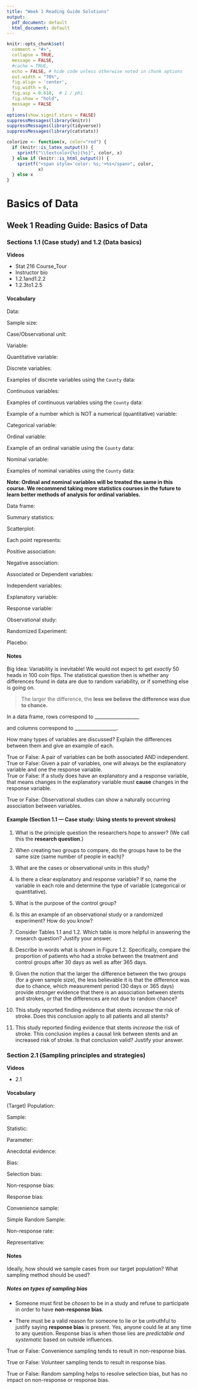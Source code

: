 ```yaml
---
title: "Week 1 Reading Guide Solutions"
output:
  pdf_document: default
  html_document: default
---
```


```r
knitr::opts_chunk$set(
  comment = "#>",
  collapse = TRUE,
  message = FALSE,
  #cache = TRUE,
  echo = FALSE, # hide code unless otherwise noted in chunk options
  out.width = "70%",
  fig.align = 'center',
  fig.width = 6,
  fig.asp = 0.618,  # 1 / phi
  fig.show = "hold",
  message = FALSE
  )
options(show.signif.stars = FALSE)
suppressMessages(library(knitr))
suppressMessages(library(tidyverse))
suppressMessages(library(catstats))

colorize <- function(x, color="red") {
  if (knitr::is_latex_output()) {
    sprintf("\\textcolor{%s}{%s}", color, x)
  } else if (knitr::is_html_output()) {
    sprintf("<span style='color: %s;'>%s</span>", color,
            x)
  } else x
}

```

# Basics of Data

## Week 1 Reading Guide: Basics of Data

### Sections 1.1 (Case study) and 1.2 (Data basics) {-}

**Videos**  

* Stat 216 Course_Tour
* Instructor bio
* 1.2.1and1.2.2
* 1.2.3to1.2.5

\setstretch{1.25}

#### Vocabulary {-}

Data:
\rgs

Sample size:
\rgs

Case/Observational unit:
\rgs

Variable:
\rgs

\rgi Quantitative variable:
\rgs

\rgi Discrete variables:
\rgs

\rgi \rgi Examples of discrete variables using the `County` data: 
\rgs

\rgi Continuous variables:
\rgs

\rgi \rgi Examples of continuous variables using the `County` data: 
\rgs

Example of a number which is NOT a numerical (quantitative) variable: 
\rgs

\newpage

Categorical variable:
\rgs

\rgi Ordinal variable:
\rgs

\rgi \rgi Example of an ordinal variable using the `County` data:
\rgs

\rgi Nominal variable:
\rgs

\rgi \rgi Examples of nominal variables using the `County` data:

\rgs

**Note: Ordinal and nominal variables will be treated the same in this course.  We recommend taking more statistics courses in the future to learn better methods of analysis for ordinal variables.**

Data frame:
\rgs

Summary statistics:
\rgs

Scatterplot:
\rgs
	
\rgi Each point represents:  

\rgi Positive association:  

\rgi Negative association:   

Associated or Dependent variables:
\rgs

Independent variables:
\rgs

Explanatory variable:
\rgs

Response variable:
\rgs

Observational study:
\rgs

Randomized Experiment:
\rgs

Placebo:
\rgs

\newpage

#### Notes {-}

Big Idea: Variability is inevitable!  We would not expect to get _exactly_ 50 heads in 100 coin flips.  The statistical question then is whether any differences found in data are due to random variability, or if something else is going on.  

> The larger the difference, the **less we believe the difference was due to chance.**

In a data frame, rows correspond to ___________________ 

and columns correspond to __________________.

How many types of variables are discussed?  Explain the differences between them and give an example of each.
\rgs
\rgs


True or False: A pair of variables can be both associated AND independent.  
True or False: Given a pair of variables, one will always be the explanatory variable and one the response variable.  
True or False: If a study does have an explanatory and a response variable, that means changes in the explanatory variable must **cause** changes in the response variable. 

True or False: Observational studies can show a naturally occurring association between variables.  

#### Example (Section 1.1 --- Case study: Using stents to prevent strokes) {-}

1.	What is the principle question the researchers hope to answer?  (We call this the **research question**.)
\rgs
\rgs


2.	When creating two groups to compare, do the groups have to be the same size (same number of people in each)?
\rgs
\rgs

3.	What are the cases or observational units in this study?
\rgs
\rgs


4.	Is there a clear explanatory and response variable?  If so, name the variable in each role and determine the type of variable (categorical or quantitative).
\rgs
\rgs


5.	What is the purpose of the control group?
\rgs
\rgs


6.	Is this an example of an observational study or a randomized experiment?  How do you know?
\rgs
\rgs

\newpage

7.	Consider Tables 1.1 and 1.2.  Which table is more helpful in answering the research question?  Justify your answer.
\rgs
\rgs


8.	Describe in words what is shown in Figure 1.2.  Specifically, compare the proportion of patients who had a stroke between the treatment and control groups after 30 days as well as after 365 days.
\rgs
\rgs


9.	Given the notion that the larger the difference between the two groups (for a given sample size), the less believable it is that the difference was due to chance, which measurement period (30 days or 365 days) provide stronger evidence that there is an association between stents and strokes, or that the differences are not due to random chance?
\rgs
\rgs


10.	This study reported finding evidence that stents *increase* the risk of stroke.  Does this conclusion apply to all patients and all stents?
\rgs
\rgs

11.	This study reported finding evidence that stents *increase* the risk of stroke.  This conclusion implies a causal link between stents and an increased risk of stroke.  Is that conclusion valid?  Justify your answer.
\rgs
\rgs


### Section 2.1 (Sampling principles and strategies) {-}

**Videos**  

* 2.1

\setstretch{1.25}

#### Vocabulary {-}

(Target) Population:
\rgs

Sample:
\rgs

Statistic:
\rgs

Parameter:
\rgs

Anecdotal evidence:
\rgs

\newpage

Bias:
\rgs

\rgi Selection bias:
\rgs

\rgi Non-response bias:
\rgs

\rgi Response bias:
\rgs

Convenience sample:
\rgs

Simple Random Sample:
\rgs

Non-response rate:
\rgs

Representative:
\rgs

#### Notes {-}

Ideally, how should we sample cases from our target population?  What sampling method should be used? 
\rgs

##### Notes on types of sampling bias {-}

* Someone must first be _chosen_ to be in a study and refuse to participate in order to have **non-response bias**.

* There must be a valid reason for someone to lie or be untruthful to justify saying **response bias** is present.  Yes, anyone could lie at any time to any question.  Response bias is when those lies are *predictable and systematic* based on outside influences.
\rgs


True or False: Convenience sampling tends to result in non-response bias.

True or False: Volunteer sampling tends to result in response bias.

True or False: Random sampling helps to resolve selection bias, but has no impact on non-response or response bias.


